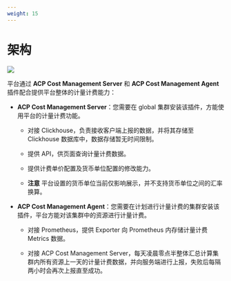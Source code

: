 ```yaml
---
weight: 15
---
```


# 架构

![](./assets/billing_flow.png)

平台通过 **ACP Cost Management Server** 和 **ACP Cost Management Agent** 插件配合提供平台整体的计量计费能力：

* **ACP Cost Management Server**：您需要在 global 集群安装该插件，方能使用平台的计量计费功能。

    * 对接 Clickhouse，负责接收客户端上报的数据，并将其存储至 Clickhouse 数据库中，数据存储暂无时间限制。

    * 提供 API，供页面查询计量计费数据。
    
    * 提供计费单价配置及货币单位配置的修改能力。

    * **注意** 平台设置的货币单位当前仅影响展示，并不支持货币单位之间的汇率换算。

* **ACP Cost Management Agent**：您需要在计划进行计量计费的集群安装该插件，平台方能对该集群中的资源进行计量计费。

    * 对接 Prometheus，提供 Exporter 向 Prometheus 内存储计量计费 Metrics 数据。

    * 对接 ACP Cost Management Server，每天凌晨零点半整体汇总计算集群内所有资源上一天的计量计费数据，并向服务端进行上报，失败后每隔两小时会再次上报直至成功。


